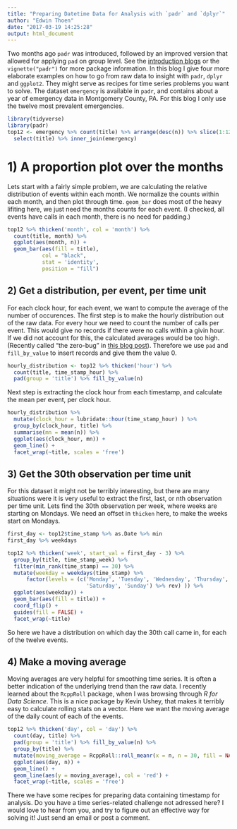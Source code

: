 ```yaml
---
title: "Preparing Datetime Data for Analysis with `padr` and `dplyr`"
author: "Edwin Thoen"
date: "2017-03-19 14:25:28"
output: html_document
---
```


Two months ago `padr` was introduced, followed by an improved version that allowed for applying `pad` on group level. See the [introduction blogs](https://edwinth.github.io/blog/padr-intro/) or the `vignette("padr")` for more package information. In this blog I give four more elaborate examples on how to go from raw data to insight with `padr`, `dplyr` and `ggplot2`. 
They might serve as recipes for time series problems you want to solve. The dataset `emergency` is available in `padr`, and contains about a year of emergency data in Montgomery County, PA. For this blog I only use the twelve most prevalent emergencies.

```r
library(tidyverse)
library(padr)
top12 <- emergency %>% count(title) %>% arrange(desc(n)) %>% slice(1:12) %>% 
  select(title) %>% inner_join(emergency)
```

# 1) A proportion plot over the months

Lets start with a fairly simple problem, we are calculating the relative distribution of events within each month. We normalize the counts within each month, and then plot through time. `geom_bar` does most of the heavy lifiting here, we just need the months counts for each event. (I checked, all events have calls in each month, there is no need for padding.)

```r
top12 %>% thicken('month', col = 'month') %>% 
  count(title, month) %>%
  ggplot(aes(month, n)) +
  geom_bar(aes(fill = title), 
           col = "black",
           stat = 'identity', 
           position = "fill")
```

## 2) Get a distribution, per event, per time unit

For each clock hour, for each event, we want to compute the average of the number of occurences. The first step is to make the hourly distribution out of the raw data. For every hour we need to count the number of calls per event. This would give no records if there were no calls within a givin hour. If we did not account for this, the calculated averages would be too high. (Recently called "the zero-bug" in [this blog post](http://www.win-vector.com/blog/2017/02/the-zero-bug/)). Therefore we use `pad` and `fill_by_value` to insert records and give them the value 0.

```r
hourly_distribution <- top12 %>% thicken('hour') %>% 
  count(title, time_stamp_hour) %>% 
  pad(group = 'title') %>% fill_by_value(n) 
```

Next step is extracting the clock hour from each timestamp, and calculate the mean per event, per clock hour.

```r
hourly_distribution %>% 
  mutate(clock_hour = lubridate::hour(time_stamp_hour) ) %>% 
  group_by(clock_hour, title) %>% 
  summarise(mn = mean(n)) %>% 
  ggplot(aes(clock_hour, mn)) +
  geom_line() + 
  facet_wrap(~title, scales = 'free')
```

## 3) Get the 30th observation per time unit

For this dataset it might not be terribly interesting, but there are many situations were it is very useful to extract the first, last, or nth observation per time unit. Lets find the 30th observation per week, where weeks are starting on Mondays. We need an offset in `thicken` here, to make the weeks start on Mondays.

```r
first_day <- top12$time_stamp %>% as.Date %>% min
first_day %>% weekdays

top12 %>% thicken('week', start_val = first_day - 3) %>% 
  group_by(title, time_stamp_week) %>% 
  filter(min_rank(time_stamp) == 30) %>% 
  mutate(weekday = weekdays(time_stamp) %>% 
      factor(levels = (c('Monday', 'Tuesday', 'Wednesday', 'Thursday', 'Friday',
                         'Saturday', 'Sunday') %>% rev) )) %>%
  ggplot(aes(weekday)) +
  geom_bar(aes(fill = title)) +
  coord_flip() +
  guides(fill = FALSE) +
  facet_wrap(~title)
```

So here we have a distribution on which day the 30th call came in, for each of the twelve events.

## 4) Make a moving average

Moving averages are very helpful for smoothing time series. It is often a better indication of the underlying trend than the raw data. I recently learned about the `RcppRoll` package, when I was browsing through *R for Data Science*. This is a nice package by Kevin Ushey, that makes it terribly easy to calculate rolling stats on a vector. Here we want the moving average of the daily count of each of the events.

```r
top12 %>% thicken('day', col = 'day') %>% 
  count(day, title) %>% 
  pad(group = 'title') %>% fill_by_value(n) %>% 
  group_by(title) %>% 
  mutate(moving_average = RcppRoll::roll_meanr(x = n, n = 30, fill = NA)) %>% 
  ggplot(aes(day, n)) + 
  geom_line() +
  geom_line(aes(y = moving_average), col = 'red') +
  facet_wrap(~title, scales = 'free')
```

There we have some recipes for preparing data containing timestamp for analysis. Do you have a time series-related challenge not adressed here? I would love to hear from you, and try to figure out an effective way for solving it! Just send an email or post a comment.

